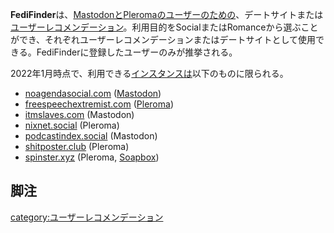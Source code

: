 {{Infobox software
| Name                = FediFinder
| Image               = [[ファイル:FF.logo.small.png|87px|FediFinder]]
| Developer           = Henry Louis Cadmin<ref>https://noagendasocial.com/@HLC</ref>
| SourceCode          = 不明
| Platform            = ウェブ
| ProgrammingLanguage = 不明
| Launch              = 2020年9月頃<ref>https://www.fedifinder.com/blog/</ref>
| Kifu                = 不明
| License             = [[プロプライエタリ]]
| Web                 = https://fedifinder.com/
}}

'''FediFinder'''は、[[Mastodon]]と[[Pleroma]]のユーザーのための、デートサイトまたは[[ユーザーレコメンデーション]]。利用目的をSocialまたはRomanceから選ぶことができ、それぞれユーザーレコメンデーションまたはデートサイトとして使用できる。FediFinderに登録したユーザーのみが推挙される。

2022年1月時点で、利用できる[[インスタンス]]は以下のものに限られる。

* [https://noagendasocial.com noagendasocial.com] ([[Mastodon]])
* [https://freespeechextremist.com freespeechextremist.com] ([[Pleroma]])
* [https://itmslaves.com itmslaves.com] (Mastodon)
* [https://nixnet.social nixnet.social] (Pleroma)
* [https://podcastindex.social podcastindex.social] (Mastodon)
* [https://shitposter.club shitposter.club] (Pleroma)
* [https://spinster.xyz spinster.xyz] (Pleroma, [[Soapbox]])

==脚注==
<references />

[[category:ユーザーレコメンデーション]]
{{DEFAULTSORT:fedifinder}}